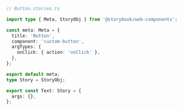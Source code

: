 ```ts
// Button.stories.ts

import type { Meta, StoryObj } from '@storybook/web-components';

const meta: Meta = {
  title: 'Button',
  component: 'custom-button',
  argTypes: {
    onClick: { action: 'onClick' },
  },
};

export default meta;
type Story = StoryObj;

export const Text: Story = {
  args: {},
};
```
